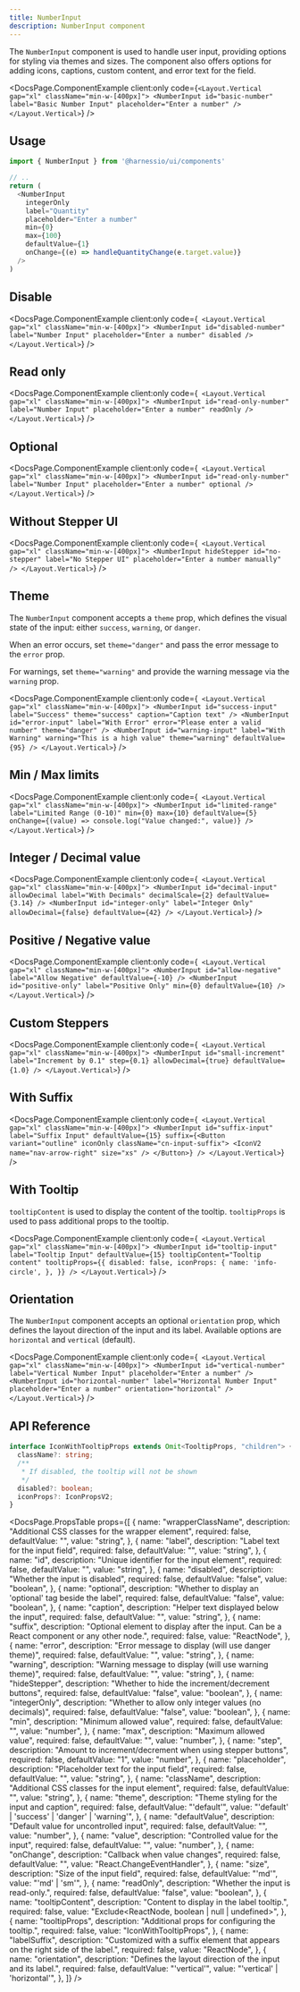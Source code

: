 ```yaml
---
title: NumberInput
description: NumberInput component
---
```


The `NumberInput` component is used to handle user input, providing options for styling via themes and sizes.
The component also offers options for adding icons, captions, custom content, and error text for the field.


<DocsPage.ComponentExample
  client:only
  code={`
  <Layout.Vertical gap="xl" className="min-w-[400px]">
    <NumberInput id="basic-number" label="Basic Number Input" placeholder="Enter a number" />
  </Layout.Vertical>
`}
/>

## Usage

```typescript jsx
import { NumberInput } from '@harnessio/ui/components'

// ..
return (
  <NumberInput
    integerOnly
    label="Quantity"
    placeholder="Enter a number"
    min={0}
    max={100}
    defaultValue={1}
    onChange={(e) => handleQuantityChange(e.target.value)}
  />
)
```

## Disable

<DocsPage.ComponentExample
  client:only
  code={`
  <Layout.Vertical gap="xl" className="min-w-[400px]">
    <NumberInput id="disabled-number" label="Number Input" placeholder="Enter a number" disabled />
  </Layout.Vertical>`}
/>

## Read only

<DocsPage.ComponentExample
  client:only
  code={`
  <Layout.Vertical gap="xl" className="min-w-[400px]">
    <NumberInput id="read-only-number" label="Number Input" placeholder="Enter a number" readOnly />
  </Layout.Vertical>`}
/>

## Optional

<DocsPage.ComponentExample
  client:only
  code={`
  <Layout.Vertical gap="xl" className="min-w-[400px]">
    <NumberInput id="read-only-number" label="Number Input" placeholder="Enter a number" optional />
  </Layout.Vertical>`}
/>

## Without Stepper UI

<DocsPage.ComponentExample
  client:only
  code={`
  <Layout.Vertical gap="xl" className="min-w-[400px]">
    <NumberInput
      hideStepper
      id="no-stepper"
      label="No Stepper UI"
      placeholder="Enter a number manually"
    />
  </Layout.Vertical>`}
/>

## Theme

The `NumberInput` component accepts a `theme` prop, which defines the visual state of the input: either `success`, `warning`, or `danger`.

When an error occurs, set `theme="danger"` and pass the error message to the `error` prop.

For warnings, set `theme="warning"` and provide the warning message via the `warning` prop.

<DocsPage.ComponentExample
  client:only
  code={`
  <Layout.Vertical gap="xl" className="min-w-[400px]">
    <NumberInput
      id="success-input"
      label="Success"
      theme="success"
      caption="Caption text"
    />
    <NumberInput
      id="error-input"
      label="With Error"
      error="Please enter a valid number"
      theme="danger"
    />
    <NumberInput
      id="warning-input"
      label="With Warning"
      warning="This is a high value"
      theme="warning"
      defaultValue={95}
    />
  </Layout.Vertical>`}
/>

## Min / Max limits

<DocsPage.ComponentExample
  client:only
  code={`
  <Layout.Vertical gap="xl" className="min-w-[400px]">
    <NumberInput
      id="limited-range"
      label="Limited Range (0-10)"
      min={0}
      max={10}
      defaultValue={5}
      onChange={(value) => console.log("Value changed:", value)}
    />
  </Layout.Vertical>`}
/>

## Integer / Decimal value

<DocsPage.ComponentExample
  client:only
  code={`
  <Layout.Vertical gap="xl" className="min-w-[400px]">
    <NumberInput
      id="decimal-input"
      allowDecimal
      label="With Decimals"
      decimalScale={2}
      defaultValue={3.14}
    />
    <NumberInput
      id="integer-only"
      label="Integer Only"
      allowDecimal={false}
      defaultValue={42}
    />
  </Layout.Vertical>`}
/>

## Positive / Negative value

<DocsPage.ComponentExample
  client:only
  code={`
  <Layout.Vertical gap="xl" className="min-w-[400px]">
    <NumberInput id="allow-negative" label="Allow Negative" defaultValue={-10} />
    <NumberInput
      id="positive-only"
      label="Positive Only"
      min={0}
      defaultValue={10}
    />
  </Layout.Vertical>`}
/>

## Custom Steppers

<DocsPage.ComponentExample
  client:only
  code={`
  <Layout.Vertical gap="xl" className="min-w-[400px]">
    <NumberInput
      id="small-increment"
      label="Increment by 0.1"
      step={0.1}
      allowDecimal={true}
      defaultValue={1.0}
    />
  </Layout.Vertical>`}
/>

## With Suffix

<DocsPage.ComponentExample
  client:only
  code={`
  <Layout.Vertical gap="xl" className="min-w-[400px]">
    <NumberInput
      id="suffix-input"
      label="Suffix Input"
      defaultValue={15}
      suffix={<Button variant="outline" iconOnly className="cn-input-suffix">
        <IconV2 name="nav-arrow-right" size="xs" />
      </Button>}
    />
  </Layout.Vertical>`}
/>

## With Tooltip

`tooltipContent` is used to display the content of the tooltip. `tooltipProps` is used to pass additional props to the tooltip.

<DocsPage.ComponentExample
  client:only
  code={`
  <Layout.Vertical gap="xl" className="min-w-[400px]">
    <NumberInput
      id="tooltip-input"
      label="Tooltip Input"
      defaultValue={15}
      tooltipContent="Tooltip content"
      tooltipProps={{
        disabled: false,
        iconProps: {
          name: 'info-circle',
        },
      }}
    />
  </Layout.Vertical>`}
/>

## Orientation

The `NumberInput` component accepts an optional `orientation` prop, which defines the layout direction of the input and its label.
Available options are `horizontal` and `vertical` (default).

<DocsPage.ComponentExample
  client:only
  code={`
  <Layout.Vertical gap="xl" className="min-w-[400px]">
    <NumberInput id="vertical-number" label="Vertical Number Input" placeholder="Enter a number" />
    <NumberInput id="horizontal-number" label="Horizontal Number Input" placeholder="Enter a number" orientation="horizontal" />
  </Layout.Vertical>`}
/>

## API Reference

```typescript
interface IconWithTooltipProps extends Omit<TooltipProps, "children"> {
  className?: string;
  /**
   * If disabled, the tooltip will not be shown
   */
  disabled?: boolean;
  iconProps?: IconPropsV2;
}
```

<DocsPage.PropsTable
  props={[
    {
      name: "wrapperClassName",
      description: "Additional CSS classes for the wrapper element",
      required: false,
      defaultValue: "",
      value: "string",
    },
    {
      name: "label",
      description: "Label text for the input field",
      required: false,
      defaultValue: "",
      value: "string",
    },
    {
      name: "id",
      description: "Unique identifier for the input element",
      required: false,
      defaultValue: "",
      value: "string",
    },
    {
      name: "disabled",
      description: "Whether the input is disabled",
      required: false,
      defaultValue: "false",
      value: "boolean",
    },
    {
      name: "optional",
      description: "Whether to display an 'optional' tag beside the label",
      required: false,
      defaultValue: "false",
      value: "boolean",
    },
    {
      name: "caption",
      description: "Helper text displayed below the input",
      required: false,
      defaultValue: "",
      value: "string",
    },
    {
      name: "suffix",
      description:
        "Optional element to display after the input. Can be a React component or any other node.",
      required: false,
      value: "ReactNode",
    },
    {
      name: "error",
      description: "Error message to display (will use danger theme)",
      required: false,
      defaultValue: "",
      value: "string",
    },
    {
      name: "warning",
      description: "Warning message to display (will use warning theme)",
      required: false,
      defaultValue: "",
      value: "string",
    },
    {
      name: "hideStepper",
      description: "Whether to hide the increment/decrement buttons",
      required: false,
      defaultValue: "false",
      value: "boolean",
    },
    {
      name: "integerOnly",
      description: "Whether to allow only integer values (no decimals)",
      required: false,
      defaultValue: "false",
      value: "boolean",
    },
    {
      name: "min",
      description: "Minimum allowed value",
      required: false,
      defaultValue: "",
      value: "number",
    },
    {
      name: "max",
      description: "Maximum allowed value",
      required: false,
      defaultValue: "",
      value: "number",
    },
    {
      name: "step",
      description: "Amount to increment/decrement when using stepper buttons",
      required: false,
      defaultValue: "1",
      value: "number",
    },
    {
      name: "placeholder",
      description: "Placeholder text for the input field",
      required: false,
      defaultValue: "",
      value: "string",
    },
    {
      name: "className",
      description: "Additional CSS classes for the input element",
      required: false,
      defaultValue: "",
      value: "string",
    },
    {
      name: "theme",
      description: "Theme styling for the input and caption",
      required: false,
      defaultValue: "'default'",
      value: "'default' | 'success' | 'danger' | 'warning'",
    },
    {
      name: "defaultValue",
      description: "Default value for uncontrolled input",
      required: false,
      defaultValue: "",
      value: "number",
    },
    {
      name: "value",
      description: "Controlled value for the input",
      required: false,
      defaultValue: "",
      value: "number",
    },
    {
      name: "onChange",
      description: "Callback when value changes",
      required: false,
      defaultValue: "",
      value: "React.ChangeEventHandler<HTMLInputElement>",
    },
    {
      name: "size",
      description: "Size of the input field",
      required: false,
      defaultValue: "'md'",
      value: "'md' | 'sm'",
    },
    {
      name: "readOnly",
      description: "Whether the input is read-only.",
      required: false,
      defaultValue: "false",
      value: "boolean",
    },
    {
      name: "tooltipContent",
      description: "Content to display in the label tooltip.",
      required: false,
      value: "Exclude<ReactNode, boolean | null | undefined>",
    },
    {
      name: "tooltipProps",
      description: "Additional props for configuring the tooltip.",
      required: false,
      value: "IconWithTooltipProps",
    },
    {
      name: "labelSuffix",
      description:
        "Customized with a suffix element that appears on the right side of the label.",
      required: false,
      value: "ReactNode",
    },
    {
      name: "orientation",
      description: "Defines the layout direction of the input and its label.",
      required: false,
      defaultValue: "'vertical'",
      value: "'vertical' | 'horizontal'",
    },
  ]}
/>
